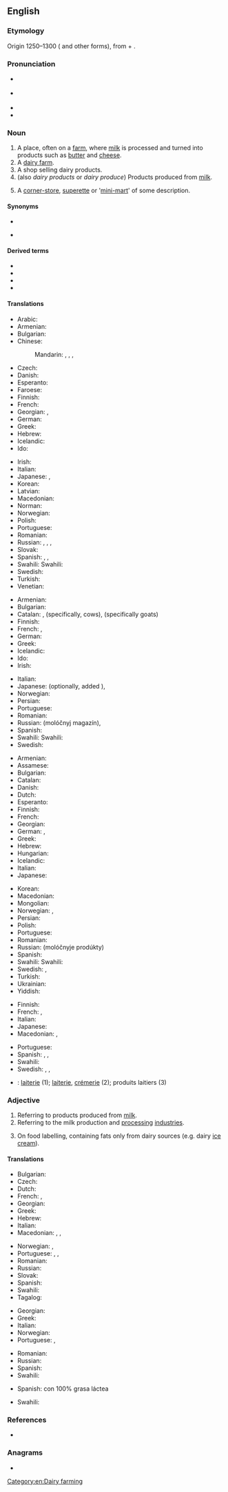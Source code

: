 ==English==
{{wikipedia}}

===Etymology===
{{PIE root|en|dʰeyǵʰ}}
Origin 1250–1300 ({{etyl|enm|en}} {{m|enm|daierie}} and other forms), from {{m|en|dey||dairymaid}} + {{m|en|-ery}}.

===Pronunciation===
* {{a|UK}} {{IPA|/ˈdɛəɹi/|lang=en}}
* {{a|GenAm}} {{IPA|/ˈdɛəɹi/|/ˈdɛɹ.i/|lang=en}}
* {{audio|en-us-dairy.ogg|Audio (US)|lang=en}}
* {{rhymes|ɛəɹi|lang=en}}

===Noun===
{{en-noun|dairies}}

# A place, often on a [[farm]], where [[milk]] is processed and turned into products such as [[butter]] and [[cheese]].
# A [[dairy farm]].
# A shop selling dairy products.
# (also ''dairy products'' or ''dairy produce'') Products produced from [[milk]].
# {{lb|en|New Zealand}} A [[corner-store]], [[superette]] or '[[mini-mart]]' of some description.

====Synonyms====
{{checksense|en}}
* {{l|en|milkhouse}}
* {{l|en|milkery}} {{qualifier|rare}}

====Derived terms====
* {{l|en|dairy farmer}}
* {{l|en|dairy farming}}
* {{l|en|dairymaid}}
* {{l|en|nondairy}}

====Translations====
{{trans-top|place, where milk is processed}}
* Arabic: {{t|ar|مَلْبَنَة|f}}
* Armenian: {{t+|hy|կաթնարան}}
* Bulgarian: {{t+|bg|мандра|f}}
* Chinese:
*: Mandarin: {{t+|cmn|奶牛場|sc=Hani}}, {{t+|cmn|奶牛场|tr=nǎiniúchǎng|sc=Hani}}, {{t|cmn|乳牛場|sc=Hani}}, {{t|cmn|乳牛场|tr=rǔniúchǎng|sc=Hani}}
* Czech: {{t+|cs|mlékárna|f}}
* Danish: {{t+|da|mejeri|n}}
* Esperanto: {{t|eo|fromaĝfarejo}}
* Faroese: {{t|fo|mjólkarvirki|n}}
* Finnish: {{t+|fi|meijeri}}
* French: {{t+|fr|laiterie|f}}
* Georgian: {{t|ka|ერბო-კარაქის ქარხანა}}, {{t|ka|რძის ფერმა}}
* German: {{t+|de|Molkerei|f}}
* Greek: {{t+|el|γαλακτοκομείο|n}}
* Hebrew: {{t+|he|מחלבה|f|tr=makhlava|sc=Hebr}}
* Icelandic: {{t+|is|mjólkurbú|n}}
* Ido: {{t|io|lakteyo}}
{{trans-mid}}
* Irish: {{t|ga|teach bainne|m}}
* Italian: {{t+|it|caseificio|m}}
* Japanese: {{t+|ja|牧場|tr=ぼくじょう, bokujō}}, {{t+|ja|酪農|tr=らくのう, rakunō|sc=Jpan}}
* Korean: {{t|ko|낙농공장|tr=nagnong gongjang}}
* Latvian: {{t|lv|pienotava|f}}
* Macedonian: {{t|mk|млекарница|f|tr=mlekárnica}}
* Norman: {{t|nrf|lait'tie|f}}
* Norwegian: {{t|no|meieri|n}}
* Polish: {{t+|pl|mleczarnia|f}}
* Portuguese: {{t|pt|leitaria|f}}
* Romanian: {{t|ro|untărie|f}}
* Russian: {{t+|ru|маслобо́йня|f}}, {{t+|ru|маслоде́льня|f}}, {{t|ru|моло́чная фе́рма|f}}, {{t+|ru|молокозавод|m}}
* Slovak: {{t|sk|mliekareň|f}}
* Spanish: {{t+|es|granja|f}}, {{t|es|granja lechera|f}}, {{t+|es|establo|m}}
* Swahili: Swahili: {{t-needed|sw}}
* Swedish: {{t+|sv|mejeri|n}}
* Turkish: {{t-needed|tr}}
* Venetian: {{t|vec|caxèl|m}}
{{trans-bottom}}

{{trans-top|shop selling dairy products}}
* Armenian: {{t+|hy|կաթնատուն}}
* Bulgarian: {{t|bg|млекарница|f}}
* Catalan: {{t|ca|lleteria}}, {{t|ca|vaqueria}} (specifically, cows), {{t|ca|cabreria}} (specifically goats)
* Finnish: {{t+|fi|maitokauppa}}
* French: {{t+|fr|crémerie}}, {{t+|fr|laiterie}}
* German: {{t|de|Milchladen|m}}
* Greek: {{t+|el|γαλακτοπωλείο|n}}
* Icelandic: {{t+|is|mjólkurbúð|f}}
* Ido: {{t+|io|lakterio}}
* Irish: {{t|ga|teach bainne|m}}
{{trans-mid}}
* Italian: {{t+|it|latteria|f}}
* Japanese: {{t+|ja|牛乳屋|tr=gyūnyūya}} (optionally, added {{l|ja|さん|tr=san}}), {{t|ja|牛乳販売店|tr=gyūnyūhanbaiten}}
* Norwegian: {{t|no|melkebutikk|m}}
* Persian: {{t+|fa|لبنیاتی|tr=labaniyâti|sc=fa-Arab}}
* Portuguese: {{t|pt|leitaria|f}}
* Romanian: {{t+|ro|lăptărie|f}}
* Russian: {{t+|ru|моло́чный}} {{t+|ru|магази́н|m}} (molóčnyj magazín), {{t+|ru|моло́чная|f}}
* Spanish: {{t|es|lechería|f}}
* Swahili: Swahili: {{t-needed|sw}}
* Swedish: {{t|sv|mjölkbutik|c}}
{{trans-bottom}}

{{trans-top|products produced from milk}}
* Armenian: {{t+|hy|կաթնամթերք}}
* Assamese: {{t|as|গাখীৰজাত|tr=gakhirzat}}
* Bulgarian: {{t|bg|млечни произведения}}
* Catalan: {{t+|ca|lactis}}
* Danish: {{t+|da|mejeriprodukt|n}}
* Dutch: {{t+|nl|zuivel|m}}
* Esperanto: {{t|eo|laktaĵoj|p}}
* Finnish: {{t+|fi|maitotuote|p|alt=maitotuotteet}}
* French: {{t+|fr|laitages|m-p}}
* Georgian: {{t|ka|რძის პროდუქტები|p}}
* German: {{t|de|Molkereiprodukte|p}}, {{t+|de|Milchprodukte|p}}
* Greek: {{t+|el|γαλακτοκομικά|n-p}}
* Hebrew: {{t|he|מוצרי חלב|m-p|tr=mutzrei khalav}}
* Hungarian: {{t+|hu|tejtermék}}
* Icelandic: {{t|is|mjólkurafurðir|f}}
* Italian: {{t+|it|latticini|m-p}}
* Japanese: {{t|ja|乳製品|tr=nyūseihin}}
{{trans-mid}}
* Korean: {{t-needed|ko}}
* Macedonian: {{t|mk|млечни производи|m-p|tr=mléčni proízvodi}}
* Mongolian: {{t|mn|цагаан идээ}}
* Norwegian: {{t|no|meieriprodukter|n}}, {{t|no|melkeprodukter|n}}
* Persian: {{t+|fa|لبنیات|tr=labaniyât|sc=fa-Arab}}
* Polish: {{t+|pl|nabiał|m}}
* Portuguese: {{t|pt|lacticínios|p}}
* Romanian: {{t+|ro|lactate|n-p}}
* Russian: {{l|ru|молочные}} {{t+|ru|продукты|p}} (molóčnyje prodúkty)
* Spanish: {{t+|es|lácteos|m-p}}
* Swahili: Swahili: {{t-needed|sw}}
* Swedish: {{t|sv|mejeriprodukt|c}}, {{t|sv|mejerivara|c}}
* Turkish: {{t-needed|tr}}
* Ukrainian: {{t|uk|молочні продукти|c-p}}
* Yiddish: {{t|yi|מילכיקס|n|tr=milkhiks|sc=Hebr}}
{{trans-bottom}}

{{trans-top|corner-store, superette or 'mini-mart' of some description}}
* Finnish: {{t+|fi|lähikauppa}}
* French: {{t|fr|alimentation générale|f}}, {{qualifier|Canada}} {{t+|fr|dépanneur|m}}
* Italian: {{t+|it|alimentari|m}}
* Japanese: {{t+|ja|コンビニ|tr=konbini}}
* Macedonian: {{t|mk|гранап|m|tr=gránap}}, {{t|mk|бакалница|f|tr=bakálnica}}
{{trans-mid}}
* Portuguese: {{t+|pt|mercearia|f}}
* Spanish: {{qualifier|Mexico}} {{t|es|tiendita|f}}, {{t|es|minisúper|m}}, {{t|es|supercito|f}}
* Swahili: {{t+|sw|shajara}}
* Swedish: {{t+|sv|närbutik|c}}, {{t|sv|jourbutik|c}}, {{t|sv|minilivs}}
{{trans-bottom}}

{{checktrans-top|to be checked}}
* {{ttbc|fr}}: [[laiterie]] {{g|f}} (1); [[laiterie]], [[crémerie]] (2); produits laitiers {{g|m-p}} (3)
{{trans-mid}}
{{trans-bottom}}

===Adjective===
{{en-adj|-}}

# Referring to products produced from [[milk]].
# Referring to the milk production and [[processing]] [[industries]].
# {{lb|en|British}} On food labelling, containing fats only from dairy sources (e.g. dairy [[ice cream]]).

====Translations====
{{trans-top|referring to products produced from milk}}
* Bulgarian: {{t+|bg|млечен}}
* Czech: {{t+|cs|mléčný|m}}
* Dutch: {{t|nl|zuivel-}}
* French: {{t+|fr|laitier|m}}, {{t+|fr|laitière|f}}
* Georgian: {{t|ka|რძის}}
* Greek: {{t+|el|γαλακτοκομικός|m}}
* Hebrew: {{t|he|חֲלָבִי|m|tr=ḥalaví|sc=Hebr}}
* Italian: {{t+|it|caseario}}
* Macedonian: {{t|mk|млечен|m|tr=mléčen}}, {{t|mk|млечна|f|tr=mléčna}}, {{t|mk|млечно|n|tr=mléčno}}
{{trans-mid}}
* Norwegian: {{t|no|meieri-}}, {{t|no|melke-}}
* Portuguese: {{t+|pt|leiteiro}}, {{t+|pt|lácteo}}, {{t+|pt|laticínio}}
* Romanian: {{t+|ro|lactat}}
* Russian: {{t+|ru|моло́чный}}
* Slovak: {{t+|sk|mliečny}}
* Spanish: {{t+|es|lácteo}}
* Swahili: {{t+|sw|shajara}}
* Tagalog: {{t|tl|gatasin}}
{{trans-bottom}}

{{trans-top|referring to the milk production and processing industries}}
* Georgian: {{t|ka|რძის}}
* Greek: {{t+|el|γαλακτοκομικός|m}}
* Italian: {{t+|it|caseario}}
* Norwegian: {{t|no|meieri-}}
* Portuguese: {{t+|pt|leiteiro}}, {{t+|pt|laticínio}}
{{trans-mid}}
* Romanian: {{t+|ro|lactat}}
* Russian: {{t+|ru|моло́чный}}
* Spanish: {{t+|es|lácteo}}
* Swahili: {{t+|sw|shajara}}
{{trans-bottom}}

{{trans-top|on food labelling, containing fats only from dairy sources}}
* Spanish: con 100% grasa láctea
{{trans-mid}}
* Swahili: {{t+|sw|shajara}}
{{trans-bottom}}

===References===
* {{R:Dictionary.com}}

===Anagrams===
* {{anagrams|en|diary|yaird}}

[[Category:en:Dairy farming]]